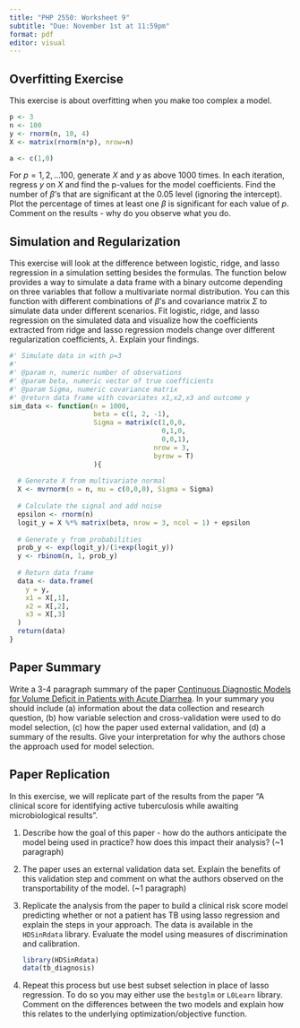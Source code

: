 ```yaml
---
title: "PHP 2550: Worksheet 9"
subtitle: "Due: November 1st at 11:59pm"
format: pdf
editor: visual
---
```


## Overfitting Exercise

This exercise is about overfitting when you make too complex a model.

```r
p <- 3
n <- 100
y <- rnorm(n, 10, 4)
X <- matrix(rnorm(n*p), nrow=n)

a <- c(1,0)
```

For $p = 1, 2, \ldots 100$, generate $X$ and $y$ as above 1000 times. In each iteration, regress $y$ on $X$ and find the p-values for the model coefficients. Find the number of $\beta$'s that are significant at the 0.05 level (ignoring the intercept). Plot the percentage of times at least one $\beta$ is significant for each value of $p$. Comment on the results - why do you observe what you do.

## Simulation and Regularization

This exercise will look at the difference between logistic, ridge, and lasso regression in a simulation setting besides the formulas. The function below provides a way to simulate a data frame with a binary outcome depending on three variables that follow a multivariate normal distribution. You can this function with different combinations of $\beta$'s and covariance matrix $\Sigma$ to simulate data under different scenarios. Fit logistic, ridge, and lasso regression on the simulated data and visualize how the coefficients extracted from ridge and lasso regression models change over different regularization coefficients, $\lambda$. Explain your findings.

```r
#' Simulate data in with p=3
#' 
#' @param n, numeric number of observations
#' @param beta, numeric vector of true coefficients
#' @param Sigma, numeric covariance matrix
#' @return data frame with covariates x1,x2,x3 and outcome y
sim_data <- function(n = 1000,
                     beta = c(1, 2, -1),
                     Sigma = matrix(c(1,0,0,
                                      0,1,0,
                                      0,0,1),
                                    nrow = 3,
                                    byrow = T)
                     ){
  
  # Generate X from multivariate normal
  X <- mvrnorm(n = n, mu = c(0,0,0), Sigma = Sigma)
  
  # Calculate the signal and add noise
  epsilon <- rnorm(n)
  logit_y = X %*% matrix(beta, nrow = 3, ncol = 1) + epsilon
  
  # Generate y from probabilities
  prob_y <- exp(logit_y)/(1+exp(logit_y))
  y <- rbinom(n, 1, prob_y)
  
  # Return data frame
  data <- data.frame(
    y = y,
    x1 = X[,1],
    x2 = X[,2],
    x3 = X[,3]
  )
  return(data)
}
```

## Paper Summary

Write a 3-4 paragraph summary of the paper [Continuous Diagnostic Models for Volume Deficit in Patients with Acute Diarrhea](https://canvas.brown.edu/courses/1092384/files/69227750?wrap=1). In your summary you should include (a) information about the data collection and research question, (b) how variable selection and cross-validation were used to do model selection, (c) how the paper used external validation, and (d) a summary of the results. Give your interpretation for why the authors chose the approach used for model selection.

## Paper Replication

In this exercise, we will replicate part of the results from the paper "A clinical score for identifying active tuberculosis while awaiting microbiological results".

1.  Describe how the goal of this paper - how do the authors anticipate the model being used in practice? how does this impact their analysis? (\~1 paragraph)

2.  The paper uses an external validation data set. Explain the benefits of this validation step and comment on what the authors observed on the transportability of the model. (\~1 paragraph)

3.  Replicate the analysis from the paper to build a clinical risk score model predicting whether or not a patient has TB using lasso regression and explain the steps in your approach. The data is available in the `HDSinRdata` library. Evaluate the model using measures of discrimination and calibration.

    ```r
    library(HDSinRdata)
    data(tb_diagnosis)
    ```

4.  Repeat this process but use best subset selection in place of lasso regression. To do so you may either use the `bestglm` or `L0Learn` library. Comment on the differences between the two models and explain how this relates to the underlying optimization/objective function.
